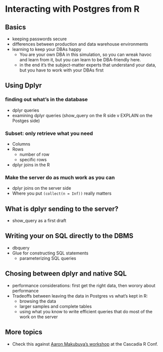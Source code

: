# Interacting with Postgres from R

## Basics

* keeping passwords secure
* differences between production and data warehouse environments
* learning to keep your DBAs happy
  + You are your own DBA in this simulation, so you can wreak havoc and learn from it, but you can learn to be DBA-friendly here.
  + in the end it's the subject-matter experts that understand your data, but you have to work with your DBAs first
 
## Using Dplyr

### finding out what's in the database

* dplyr queries
* examining dplyr queries (show_query on the R side v EXPLAIN on the Postges side)

### Subset: only retrieve what you need

* Columns
* Rows
  + number of row
  + specific rows
* dplyr joins in the R

### Make the server do as much work as you can

* dplyr joins on the server side
* Where you put `(collect(n = Inf))` really matters

## What is dplyr sending to the server?

* show_query as a first draft

## Writing your on SQL directly to the DBMS

* dbquery
* Glue for constructing SQL statements
  + parameterizing SQL queries

## Chosing between dplyr and native SQL

* performance considerations: first get the right data, then worory about performance
* Tradeoffs between leaving the data in Postgres vs what's kept in R: 
  + browsing the data
  + larger samples and complete tables
  + using what you know to write efficient queries that do most of the work on the server

## More topics
* Check this against [Aaron Makubuya's workshop](https://github.com/Cascadia-R/Using_R_With_Databases/blob/master/Intro_To_R_With_Databases.Rmd) at the Cascadia R Conf.

